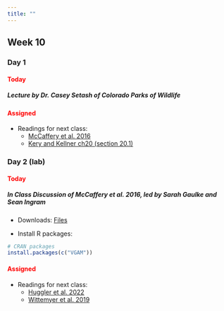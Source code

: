 ```yaml
---
title: ""
---
```


## Week 10

### Day 1

#### [Today]{style="color:red;"}

##### Lecture by Dr. Casey Setash of Colorado Parks of Wildlife 

#### [Assigned]{style="color:red;"}
 -   Readings for next class:
     - <a href="/readings/McCaffery et al. 2016.pdf">McCaffery et al. 2016 </a>
     - <a href="/readings/Kery and Kellner ch20.pdf">Kery and Kellner ch20 (section 20.1) </a>

 
### Day 2 (lab)

#### [Today]{style="color:red;"}

##### **In Class Discussion of McCaffery et al. 2016, led by Sarah Gaulke and Sean Ingram**

-   Downloads: <a href="/classfiles/IMlab/ISDMlabfiles.zip">Files</a>

-   Install R packages:

```r
# CRAN packages
install.packages(c("VGAM"))
```


#### [Assigned]{style="color:red;"}
- Readings for next class:
  - <a href="/readings/Huggler et al. 2022.pdf"> Huggler et al. 2022 </a>
  - <a href="/readings/Wittemyer et al. 2019.pdf"> Wittemyer et al. 2019 </a>







